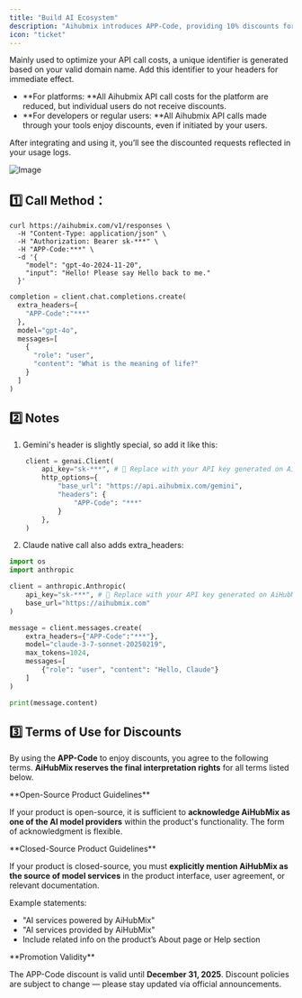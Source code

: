 ```yaml
---
title: "Build AI Ecosystem"
description: "Aihubmix introduces APP-Code, providing 10% discounts for all models for developers."
icon: "ticket"
---
```


Mainly used to optimize your API call costs, a unique identifier is generated based on your valid domain name. Add this identifier to your headers for immediate effect.

- **For platforms: **All Aihubmix API call costs for the platform are reduced, but individual users do not receive discounts.
- **For developers or regular users: **All Aihubmix API calls made through your tools enjoy discounts, even if initiated by your users.

After integrating and using it, you’ll see the discounted requests reflected in your usage logs.

![Image](../media/app-code.png)

## 1️⃣ Call Method：

<CodeGroup>

```shell Curl Method
curl https://aihubmix.com/v1/responses \       
  -H "Content-Type: application/json" \
  -H "Authorization: Bearer sk-***" \
  -H "APP-Code:***" \
  -d '{
    "model": "gpt-4o-2024-11-20",
    "input": "Hello! Please say Hello back to me."
  }'
```


```py Openai SDK Method
completion = client.chat.completions.create(
  extra_headers={
    "APP-Code":"***"
  },
  model="gpt-4o",
  messages=[
    {
      "role": "user",
      "content": "What is the meaning of life?"
    }
  ]
)
```

</CodeGroup>

## 2️⃣ Notes

1. Gemini's header is slightly special, so add it like this:

```py Python
    client = genai.Client(
        api_key="sk-***", # 🔑 Replace with your API key generated on AiHubMix
        http_options={
            "base_url": "https://api.aihubmix.com/gemini",
            "headers": {
                "APP-Code": "***"
            }
        },
    )
```

2. Claude native call also adds extra_headers:

```py Python
import os
import anthropic

client = anthropic.Anthropic(
    api_key="sk-***", # 🔑 Replace with your API key generated on AiHubMix
    base_url="https://aihubmix.com"
)

message = client.messages.create(
    extra_headers={"APP-Code":"***"},
    model="claude-3-7-sonnet-20250219",
    max_tokens=1024,
    messages=[
        {"role": "user", "content": "Hello, Claude"}
    ]
)

print(message.content) 
```

## 3️⃣ Terms of Use for Discounts

By using the **APP-Code** to enjoy discounts, you agree to the following terms. **AiHubMix reserves the final interpretation rights** for all terms listed below.

<Note>
  **Open-Source Product Guidelines**

  If your product is open-source, it is sufficient to **acknowledge AiHubMix as one of the AI model providers** within the product's functionality.
  The form of acknowledgment is flexible.
</Note>

<Note>
  **Closed-Source Product Guidelines**

  If your product is closed-source, you must **explicitly mention AiHubMix as the source of model services** in the product interface, user agreement, or relevant documentation.

  Example statements:

  - "AI services powered by AiHubMix"
  - "AI services provided by AiHubMix"
  - Include related info on the product’s About page or Help section
</Note>

<Note>
  **Promotion Validity**

  The APP-Code discount is valid until **December 31, 2025**.
  Discount policies are subject to change — please stay updated via official announcements.
</Note>
